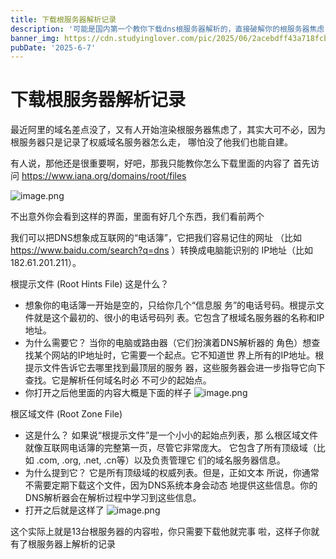 ```yaml
---
title: 下载根服务器解析记录
description: '可能是国内第一个教你下载dns根服务器解析的，直接破解你的根服务器焦虑'
banner_img: https://cdn.studyinglover.com/pic/2025/06/2acebdff43a718fcb794ce3707965c8e.png
pubDate: '2025-6-7'
---
```

# 下载根服务器解析记录
最近阿里的域名差点没了，又有人开始渲染根服务器焦虑了，其实大可不必，因为根服务器只是记录了权威域名服务器怎么走， 哪怕没了他我们也能自建。 

有人说，那他还是很重要啊，好吧，那我只能教你怎么下载里面的内容了 
首先访问 https://www.iana.org/domains/root/files

![image.png](https://cdn.studyinglover.com/pic/2025/06/6bf9b42060118ee403e745c107f8a8d7.png)

不出意外你会看到这样的界面，里面有好几个东西，我们看前两个

我们可以把DNS想象成互联网的“电话簿”，它把我们容易记住的网址 （比如 https://www.baidu.com/search?q=dns ）转换成电脑能识别的 IP地址（比如 182.61.201.211）。

根提示文件 (Root Hints File) 这是什么？
- 想象你的电话簿一开始是空的，只给你几个“信息服 务”的电话号码。根提示文件就是这个最初的、很小的电话号码列 表。它包含了根域名服务器的名称和IP地址。 
- 为什么需要它？ 当你的电脑或路由器（它们扮演着DNS解析器的 角色）想查找某个网站的IP地址时，它需要一个起点。它不知道世 界上所有的IP地址。根提示文件告诉它去哪里找到最顶层的服务 器，这些服务器会进一步指导它向下查找。它是解析任何域名时必 不可少的起始点。 
- 你打开之后他里面的内容大概是下面的样子
![image.png](https://cdn.studyinglover.com/pic/2025/06/6ef20720d7bca956b83c61a5a6295f44.png)


根区域文件 (Root Zone File) 
- 这是什么？ 如果说“根提示文件”是一个小小的起始点列表，那 么根区域文件就像互联网电话簿的完整第一页，尽管它非常庞大。 它包含了所有顶级域（比如 .com, .org, .net, .cn等）以及负责管理它 们的域名服务器信息。 
- 为什么提到它？ 它是所有顶级域的权威列表。但是，正如文本 所说，你通常不需要定期下载这个文件，因为DNS系统本身会动态 地提供这些信息。你的DNS解析器会在解析过程中学习到这些信息。 
- 打开之后就是这样了
![image.png](https://cdn.studyinglover.com/pic/2025/06/2acebdff43a718fcb794ce3707965c8e.png)

这个实际上就是13台根服务器的内容啦，你只需要下载他就完事 啦，这样子你就有了根服务器上解析的记录